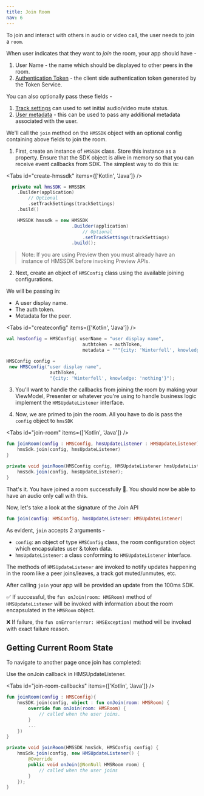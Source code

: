 ---
title: Join Room
nav: 6
---

To join and interact with others in audio or video call, the user needs to join a `room`.

When user indicates that they want to _join_ the room, your app should have -

1. User Name - the name which should be displayed to other peers in the room.
2. [Authentication Token](../guides/token) - the client side authentication token generated by the Token Service.

You can also optionally pass these fields -

1. [Track settings](../advanced-features/track-settings) can used to set initial audio/video mute status.
2. [User metadata](../advanced-features/peer-metadata-update) - this can be used to pass any additional metadata associated with the user.

We'll call the `join` method on the `HMSSDK` object with an optional config containing above fields to join the room.

1. First, create an instance of `HMSSDK` class. Store this instance as a property. Ensure that the SDK object is alive in memory so that you can receive event callbacks from SDK. The simplest way to do this is:

<Tabs id="create-hmssdk" items={['Kotlin', 'Java']} />

<Tab id='create-hmssdk-0'>

```kotlin
  private val hmsSDK = HMSSDK
    .Builder(application)
        // Optional
        .setTrackSettings(trackSettings)
    .build()
```

</Tab>

<Tab id='create-hmssdk-1'>

```java
    HMSSDK hmssdk = new HMSSDK
                        .Builder(application)
                            // Optional
                            .setTrackSettings(trackSettings) 
                        .build();

```

</Tab>

> Note: If you are using Preview then you must already have an instance of HMSSDK before invoking Preview APIs.

2. Next, create an object of `HMSConfig` class using the available joining configurations.

We will be passing in:
* A user display name.
* The auth token.
* Metadata for the peer.

<Tabs id="createconfig" items={['Kotlin', 'Java']} />

<Tab id="createconfig-0">

```kotlin
val hmsConfig = HMSConfig( userName = "user display name",
                            authtoken = authToken,
                            metadata = """{city: 'Winterfell', knowledge: 'nothing'}""")
```

</Tab>

<Tab id="createconfig-1">

```java
HMSConfig config =
 new HMSConfig("user display name",
                authToken,
                "{city: 'Winterfell', knowledge: 'nothing'}");
```

</Tab>

3. You'll want to handle the callbacks from joining the room by making your ViewModel, Presenter or whatever you're using to handle business logic implement the `HMSUpdateListener` interface.

4. Now, we are primed to join the room. All you have to do is pass the `config` object to `hmsSDK`

<Tabs id="join-room" items={['Kotlin', 'Java']} />

<Tab id="join-room-0">

```kotlin
fun joinRoom(config : HMSConfig, hmsUpdateListener : HMSUpdateListener){
    hmsSdk.join(config, hmsUpdateListener)
}
```

</Tab>

<Tab id='join-room-1'>

```java
private void joinRoom(HMSConfig config, HMSUpdateListener hmsUpdateListener ) {
    hmsSdk.join(config, hmsUpdateListener);
}
```

</Tab>

That's it. You have joined a room successfully 🥳. You should now be able to have an audio only call with this.

Now, let's take a look at the signature of the Join API

```kotlin
fun join(config: HMSConfig, hmsUpdateListener: HMSUpdateListener)
```

As evident, `join` accepts 2 arguments -

-   `config`: an object of type `HMSConfig` class, the room configuration object which encapsulates user & token data.
-   `hmsUpdateListener`: a class conforming to `HMSUpdateListener` interface.

The methods of `HMSUpdateListener` are invoked to notify updates happening in the room like a peer joins/leaves, a track got muted/unmutes, etc.

After calling `join` your app will be provided an update from the 100ms SDK.

✅ If successful, the `fun onJoin(room: HMSRoom)` method of `HMSUpdateListener` will be invoked with information about the room encapsulated in the `HMSRoom` object.

❌ If failure, the `fun onError(error: HMSException)` method will be invoked with exact failure reason.

## Getting Current Room State

To navigate to another page once join has completed:

Use the onJoin callback in HMSUpdateListener.

<Tabs id="join-room-callbacks" items={['Kotlin', 'Java']} />

<Tab id="join-room-callbacks-0">

```kotlin
fun joinRoom(config : HMSConfig){
    hmsSDK.join(config, object : fun onJoin(room: HMSRoom) {
        override fun onJoin(room: HMSRoom) {
            // called when the user joins.
        }
        ...
    })
}
```

</Tab>

<Tab id="join-room-callbacks-1">

```java
private void joinRoom(HMSSDK hmsSdk, HMSConfig config) {
    hmsSdk.join(config, new HMSUpdateListener() {
        @Override
        public void onJoin(@NonNull HMSRoom room) {
            // called when the user joins
        }
    });
}
```

</Tab>
